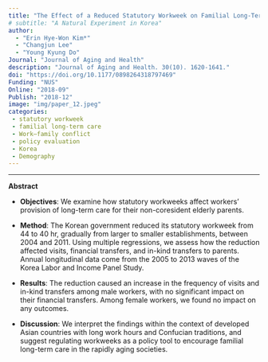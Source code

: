 ```yaml
---
title: "The Effect of a Reduced Statutory Workweek on Familial Long-Term Care in Korea"
# subtitle: "A Natural Experiment in Korea"
author: 
  - "Erin Hye-Won Kim*" 
  - "Changjun Lee"
  - "Young Kyung Do" 
Journal: "Journal of Aging and Health"
description: "Journal of Aging and Health. 30(10). 1620-1641."
doi: "https://doi.org/10.1177/0898264318797469"
Funding: "NUS"
Online: "2018-09"
Publish: "2018-12"
image: "img/paper_12.jpeg"
categories:
 - statutory workweek
 - familial long-term care
 - Work–family conflict
 - policy evaluation
 - Korea
 - Demography
---
```


------------------------------------------------------------------------

**Abstract**

-   **Objectives**: We examine how statutory workweeks affect workers' provision of long-term care for their non-coresident elderly parents.

-   **Method**: The Korean government reduced its statutory workweek from 44 to 40 hr, gradually from larger to smaller establishments, between 2004 and 2011. Using multiple regressions, we assess how the reduction affected visits, financial transfers, and in-kind transfers to parents. Annual longitudinal data come from the 2005 to 2013 waves of the Korea Labor and Income Panel Study.

-   **Results**: The reduction caused an increase in the frequency of visits and in-kind transfers among male workers, with no significant impact on their financial transfers. Among female workers, we found no impact on any outcomes.

-   **Discussion**: We interpret the findings within the context of developed Asian countries with long work hours and Confucian traditions, and suggest regulating workweeks as a policy tool to encourage familial long-term care in the rapidly aging societies.
